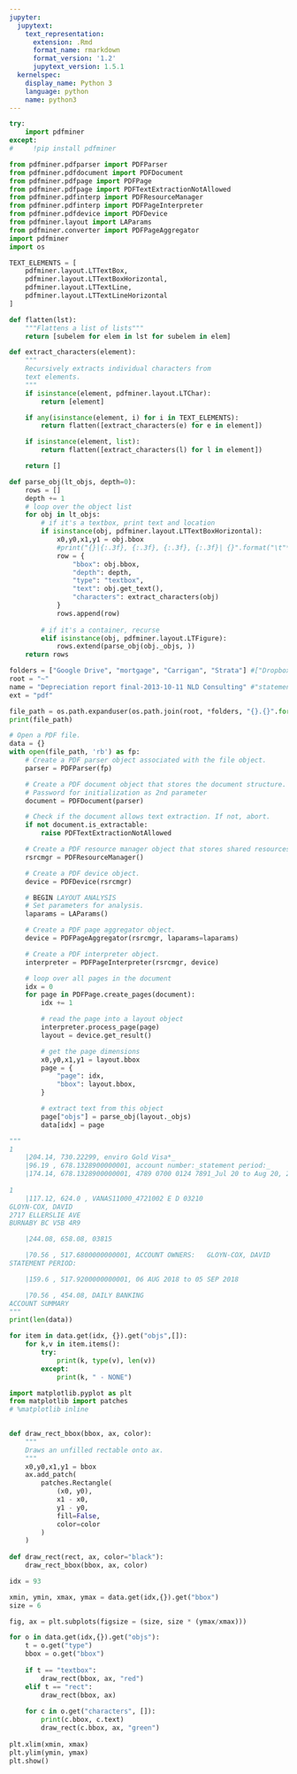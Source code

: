 ```yaml
---
jupyter:
  jupytext:
    text_representation:
      extension: .Rmd
      format_name: rmarkdown
      format_version: '1.2'
      jupytext_version: 1.5.1
  kernelspec:
    display_name: Python 3
    language: python
    name: python3
---
```


```python
try:
    import pdfminer
except:
#     !pip install pdfminer
```

```python
from pdfminer.pdfparser import PDFParser
from pdfminer.pdfdocument import PDFDocument
from pdfminer.pdfpage import PDFPage
from pdfminer.pdfpage import PDFTextExtractionNotAllowed
from pdfminer.pdfinterp import PDFResourceManager
from pdfminer.pdfinterp import PDFPageInterpreter
from pdfminer.pdfdevice import PDFDevice
from pdfminer.layout import LAParams
from pdfminer.converter import PDFPageAggregator
import pdfminer
import os
```

```python
TEXT_ELEMENTS = [
    pdfminer.layout.LTTextBox,
    pdfminer.layout.LTTextBoxHorizontal,
    pdfminer.layout.LTTextLine,
    pdfminer.layout.LTTextLineHorizontal
]

def flatten(lst):
    """Flattens a list of lists"""
    return [subelem for elem in lst for subelem in elem]

def extract_characters(element):
    """
    Recursively extracts individual characters from 
    text elements. 
    """
    if isinstance(element, pdfminer.layout.LTChar):
        return [element]

    if any(isinstance(element, i) for i in TEXT_ELEMENTS):
        return flatten([extract_characters(e) for e in element])

    if isinstance(element, list):
        return flatten([extract_characters(l) for l in element])

    return []
```

```python
def parse_obj(lt_objs, depth=0):
    rows = []
    depth += 1
    # loop over the object list
    for obj in lt_objs:
        # if it's a textbox, print text and location
        if isinstance(obj, pdfminer.layout.LTTextBoxHorizontal):
            x0,y0,x1,y1 = obj.bbox
            #print("{}|{:.3f}, {:.3f}, {:.3f}, {:.3f}| {}".format("\t"*depth, x0, y0, x1, y1, obj.get_text()))
            row = {
                "bbox": obj.bbox,
                "depth": depth,
                "type": "textbox",
                "text": obj.get_text(),
                "characters": extract_characters(obj)
            }
            rows.append(row)
            
        # if it's a container, recurse
        elif isinstance(obj, pdfminer.layout.LTFigure):
            rows.extend(parse_obj(obj._objs, ))
    return rows
```

```python
folders = ["Google Drive", "mortgage", "Carrigan", "Strata"] #["Dropbox", "personal", "accounts", "bank", "downloads"]
root = "~"
name = "Depreciation report final-2013-10-11 NLD Consulting" #"statement-5813532321604827-18Jul01" #"ViewEStatementDetail (1)"
ext = "pdf"

file_path = os.path.expanduser(os.path.join(root, *folders, "{}.{}".format(name, ext)))
print(file_path)
```

```python
# Open a PDF file.
data = {}
with open(file_path, 'rb') as fp:
    # Create a PDF parser object associated with the file object.
    parser = PDFParser(fp)

    # Create a PDF document object that stores the document structure.
    # Password for initialization as 2nd parameter
    document = PDFDocument(parser)

    # Check if the document allows text extraction. If not, abort.
    if not document.is_extractable:
        raise PDFTextExtractionNotAllowed

    # Create a PDF resource manager object that stores shared resources.
    rsrcmgr = PDFResourceManager()

    # Create a PDF device object.
    device = PDFDevice(rsrcmgr)

    # BEGIN LAYOUT ANALYSIS
    # Set parameters for analysis.
    laparams = LAParams()

    # Create a PDF page aggregator object.
    device = PDFPageAggregator(rsrcmgr, laparams=laparams)

    # Create a PDF interpreter object.
    interpreter = PDFPageInterpreter(rsrcmgr, device)

    # loop over all pages in the document
    idx = 0
    for page in PDFPage.create_pages(document):
        idx += 1

        # read the page into a layout object
        interpreter.process_page(page)
        layout = device.get_result()

        # get the page dimensions
        x0,y0,x1,y1 = layout.bbox
        page = {
            "page": idx,
            "bbox": layout.bbox,
        }

        # extract text from this object
        page["objs"] = parse_obj(layout._objs)
        data[idx] = page

"""
1
	|204.14, 730.22299, enviro Gold Visa*_
	|96.19 , 678.1328900000001, account number:_statement period:_
	|174.14, 678.1328900000001, 4789 0700 0124 7891_Jul 20 to Aug 20, 2018_
    
1
	|117.12, 624.0 , VANAS11000_4721002 E D 03210
GLOYN-COX, DAVID
2717 ELLERSLIE AVE
BURNABY BC V5B 4R9

	|244.08, 658.08, 03815

	|70.56 , 517.6800000000001, ACCOUNT OWNERS:   GLOYN-COX, DAVID
STATEMENT PERIOD:

	|159.6 , 517.9200000000001, 06 AUG 2018 to 05 SEP 2018

	|70.56 , 454.08, DAILY BANKING
ACCOUNT SUMMARY    
"""
print(len(data))
```

```python
for item in data.get(idx, {}).get("objs",[]):
    for k,v in item.items():        
        try:
            print(k, type(v), len(v))
        except:
            print(k, " - NONE")
```

```python
import matplotlib.pyplot as plt
from matplotlib import patches
# %matplotlib inline

   
def draw_rect_bbox(bbox, ax, color):
    """
    Draws an unfilled rectable onto ax.
    """
    x0,y0,x1,y1 = bbox
    ax.add_patch( 
        patches.Rectangle(
            (x0, y0),
            x1 - x0,
            y1 - y0,
            fill=False,
            color=color
        )    
    )
    
def draw_rect(rect, ax, color="black"):
    draw_rect_bbox(bbox, ax, color)
```

```python
idx = 93

xmin, ymin, xmax, ymax = data.get(idx,{}).get("bbox")
size = 6

fig, ax = plt.subplots(figsize = (size, size * (ymax/xmax)))

for o in data.get(idx,{}).get("objs"):
    t = o.get("type")
    bbox = o.get("bbox")
    
    if t == "textbox":
        draw_rect(bbox, ax, "red")
    elif t == "rect":
        draw_rect(bbox, ax)
    
    for c in o.get("characters", []):
        print(c.bbox, c.text)
        draw_rect(c.bbox, ax, "green")
        
plt.xlim(xmin, xmax)
plt.ylim(ymin, ymax)
plt.show()
```

```python

```
